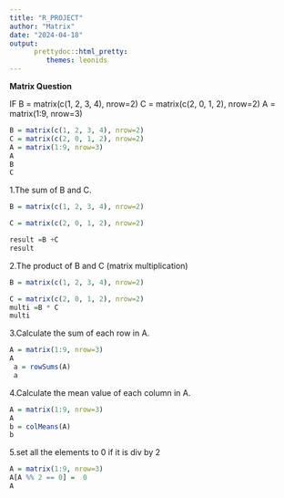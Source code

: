 ---
title: "R_PROJECT"
author: "Matrix"
date: "2024-04-18"
output: 
      prettydoc::html_pretty:
         themes: leonids
---
**Matrix Question**

IF
B = matrix(c(1, 2, 3, 4), nrow=2)
C = matrix(c(2, 0, 1, 2), nrow=2)
A = matrix(1:9, nrow=3)
```{r}
B = matrix(c(1, 2, 3, 4), nrow=2)
C = matrix(c(2, 0, 1, 2), nrow=2)
A = matrix(1:9, nrow=3)
A
B
C
```

1.The sum of B and C.
```{r}
B = matrix(c(1, 2, 3, 4), nrow=2)

C = matrix(c(2, 0, 1, 2), nrow=2)

result =B +C
result
```

2.The product of B and C (matrix multiplication)
```{r}
B = matrix(c(1, 2, 3, 4), nrow=2)

C = matrix(c(2, 0, 1, 2), nrow=2)
multi =B * C
multi
```

3.Calculate the sum of each row in A.
```{r}
A = matrix(1:9, nrow=3)
A
 a = rowSums(A)
 a
```
4.Calculate the mean value of each column in A.
```{r}
A = matrix(1:9, nrow=3)
A
b = colMeans(A)
b
```

5.set all the elements to 0 if it is div by 2
```{r}
A = matrix(1:9, nrow=3)
A[A %% 2 == 0] =  0
A

```




